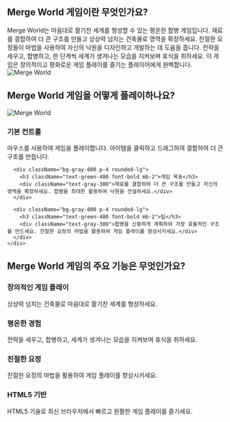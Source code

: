 ## Merge World 게임이란 무엇인가요?
<div className="flex flex-col md:flex-row items-center gap-8">
  <div className="w-full md:w-1/2 text-xl">
    Merge World는 마음대로 활기찬 세계를 형성할 수 있는 평온한 합병 게임입니다. 재료를 결합하여 더 큰 구조를 만들고 상상력 넘치는 건축물로 영역을 확장하세요. 친절한 요정들이 마법을 사용하여 자신의 낙원을 디자인하고 개발하는 데 도움을 줍니다. 전략을 세우고, 합병하고, 한 단계씩 세계가 생겨나는 모습을 지켜보며 휴식을 취하세요. 이 게임은 창의적이고 평화로운 게임 플레이를 즐기는 플레이어에게 완벽합니다.
  </div>
  <div className="w-full md:w-1/2 flex justify-center items-center">
    <img 
      src="/game_screenshot.webp" 
      alt="Merge World" 
      className="w-4/5 h-auto"
    />
  </div>
</div>

## Merge World 게임을 어떻게 플레이하나요?

<div className="flex flex-col md:flex-row items-center gap-8">
  <div className="w-full md:w-1/2">
    <img 
      src="/game_screenshot.webp" 
      alt="Merge World" 
      className="w-4/5 h-auto mx-auto"
    />
  </div>
  <div className="w-full md:w-1/2">
    <div className="grid grid-cols-1 gap-4 mt-0">
      <div className="bg-gray-800 p-4 rounded-lg">
        <h3 className="text-green-400 font-bold mb-2">기본 컨트롤</h3>
        <div className="text-gray-300">
          마우스를 사용하여 게임을 플레이합니다. 아이템을 클릭하고 드래그하여 결합하여 더 큰 구조를 만듭니다.
        </div>
      </div>

      <div className="bg-gray-800 p-4 rounded-lg">
        <h3 className="text-green-400 font-bold mb-2">게임 목표</h3>
        <div className="text-gray-300">재료를 결합하여 더 큰 구조를 만들고 자신의 영역을 확장하세요. 합병을 최대한 활용하여 낙원을 건설하세요.</div>
      </div>

      <div className="bg-gray-800 p-4 rounded-lg">
        <h3 className="text-green-400 font-bold mb-2">팁</h3>
        <div className="text-gray-300">합병을 신중하게 계획하여 가장 효율적인 구조를 만드세요. 친절한 요정의 마법을 활용하여 게임 플레이를 향상시키세요.</div>
      </div>
    </div>
  </div>
</div>

## Merge World 게임의 주요 기능은 무엇인가요?

<div className="grid grid-cols-1 md:grid-cols-2 gap-4">
  <div className="bg-gray-800 p-4 rounded-lg">
    <h3 className="text-green-400 font-bold mb-2">창의적인 게임 플레이</h3>
    <div className="text-gray-300">상상력 넘치는 건축물로 마음대로 활기찬 세계를 형성하세요.</div>
  </div>

  <div className="bg-gray-800 p-4 rounded-lg">
    <h3 className="text-green-400 font-bold mb-2">평온한 경험</h3>
    <div className="text-gray-300">전략을 세우고, 합병하고, 세계가 생겨나는 모습을 지켜보며 휴식을 취하세요.</div>
  </div>

  <div className="bg-gray-800 p-4 rounded-lg">
    <h3 className="text-green-400 font-bold mb-2">친절한 요정</h3>
    <div className="text-gray-300">친절한 요정의 마법을 활용하여 게임 플레이를 향상시키세요.</div>
  </div>

  <div className="bg-gray-800 p-4 rounded-lg">
    <h3 className="text-green-400 font-bold mb-2">HTML5 기반</h3>
    <div className="text-gray-300">HTML5 기술로 최신 브라우저에서 빠르고 원활한 게임 플레이를 즐기세요.</div>
  </div>
</div>